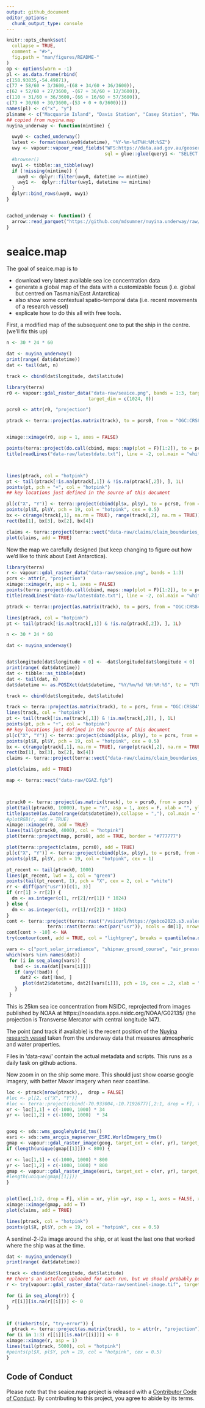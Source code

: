 ```yaml
---
output: github_document
editor_options: 
  chunk_output_type: console
---
```



<!-- README.md is generated from README.Rmd. Please edit that file -->

```r
knitr::opts_chunk$set(
  collapse = TRUE,
  comment = "#>",
  fig.path = "man/figures/README-"
)
op <- options(warn = -1)
pl <- as.data.frame(rbind(
c(158.93835,-54.49871), 
c(77 + 58/60 + 3/3600,-(68 + 34/60 + 36/3600)),
c(62 + 52/60 + 27/3600, -(67 + 36/60 + 12/3600)),
c(110 + 31/60 + 36/3600,-(66 + 16/60 + 57/3600)),
c(73 + 30/60 + 30/3600,-(53 + 0 + 0/3600))))
names(pl) <- c("x", "y")
pl$name <- c("Macquarie Island", "Davis Station", "Casey Station", "Mawson Station", "Heard Island")
## copied from nuyina.map
nuyina_underway <- function(mintime) {

  uwy0 <- cached_underway()
  latest <- format(max(uwy0$datetime), "%Y-%m-%dT%H:%M:%SZ")
  uwy <- vapour::vapour_read_fields("WFS:https://data.aad.gov.au/geoserver/ows?service=wfs&version=2.0.0&request=GetCapabilities",
                                    sql = glue::glue(query1 <- "SELECT * FROM \"underway:nuyina_underway\" WHERE datetime > '{latest}'"))
  #browser()
  uwy1 <- tibble::as_tibble(uwy)
  if (!missing(mintime)) {
    uwy0 <- dplyr::filter(uwy0, datetime >= mintime)
    uwy1 <-  dplyr::filter(uwy1, datetime >= mintime)
  }
  dplyr::bind_rows(uwy0, uwy1)
}


cached_underway <- function() {
  arrow::read_parquet("https://github.com/mdsumner/nuyina.underway/raw/main/data-raw/nuyina_underway.parquet")
}
```
# seaice.map

<!-- badges: start -->
<!-- [![R-CMD-check](https://github.com/mdsumner/seaice.map/actions/workflows/R-CMD-check.yaml/badge.svg)](https://github.com/mdsumner/seaice.map/actions/workflows/R-CMD-check.yaml)-->
<!-- badges: end -->

The goal of seaice.map is to 

- download very latest available sea ice concentration data
- generate a global map of the data with a customizable focus (i.e. global but centred on Tasmania/East Antarctica)
- also show some contextual spatio-temporal data (i.e. recent movements of a research vessel)
- explicate how to do this all with free tools. 

First, a modified map of the subsequent one to put the ship in the centre.  (we'll fix this up)

```r
n <- 30 * 24 * 60

dat <- nuyina_underway()
print(range( dat$datetime))
dat <- tail(dat, n)

track <- cbind(dat$longitude, dat$latitude)

library(terra)
r0 <- vapour::gdal_raster_data("data-raw/seaice.png", bands = 1:3, target_crs = sprintf("+proj=tmerc +lon_0=%f", track[nrow(track), 1]), 
                              target_dim = c(1024, 0))

pcrs0 <- attr(r0, "projection")

ptrack <- terra::project(as.matrix(track), to = pcrs0, from = "OGC:CRS84")


ximage::ximage(r0, asp = 1, axes = FALSE)

points(terra::project(do.call(cbind, maps::map(plot = F)[1:2]), to = pcrs0, from = "OGC:CRS84"), pch = ".", col = "#777777")
title(readLines("data-raw/latestdate.txt"), line = -2, col.main = "white")



lines(ptrack, col = "hotpink")
pt <- tail(ptrack[!is.na(ptrack[,1]) & !is.na(ptrack[,2]), ], 1L)
points(pt, pch = "+", col = "hotpink")
## key locations just defined in the source of this document

pl[c("X", "Y")] <- terra::project(cbind(pl$x, pl$y), to = pcrs0, from = "OGC:CRS84")
points(pl$X, pl$Y, pch = 19, col = "hotpink", cex = 0.5)
bx <- c(range(track[,1], na.rm = TRUE), range(track[,2], na.rm = TRUE))
rect(bx[1], bx[3], bx[2], bx[4])

claims <- terra::project(terra::vect("data-raw/claims/claim_boundaries_ps.shp"), pcrs0)
plot(claims, add = TRUE)

```


Now the map we carefully designed (but keep changing to figure out how we'd like to think about East Antarctica). 

```r
library(terra)
r <- vapour::gdal_raster_data("data-raw/seaice.png", bands = 1:3)
pcrs <- attr(r, "projection")
ximage::ximage(r, asp = 1, axes = FALSE)
points(terra::project(do.call(cbind, maps::map(plot = F)[1:2]), to = pcrs, from = "OGC:CRS84"), pch = ".", col = "#777777")
title(readLines("data-raw/latestdate.txt"), line = -2, col.main = "white")

ptrack <- terra::project(as.matrix(track), to = pcrs, from = "OGC:CRS84")

lines(ptrack, col = "hotpink")
pt <- tail(ptrack[!is.na(track[,1]) & !is.na(ptrack[,2]), ], 1L)

n <- 30 * 24 * 60

dat <- nuyina_underway()


dat$longitude[dat$longitude < 0] <- -dat$longitude[dat$longitude < 0] 
print(range( dat$datetime))
dat <- tibble::as_tibble(dat)
dat <- tail(dat, n)
dat$datetime <- as.POSIXct(dat$datetime, "%Y/%m/%d %H:%M:%S", tz = "UTC")

track <- cbind(dat$longitude, dat$latitude)

track <- terra::project(as.matrix(track), to = pcrs, from = "OGC:CRS84")
lines(track, col = "hotpink")
pt <- tail(track[!is.na(track[,1]) & !is.na(track[,2]), ], 1L)
points(pt, pch = "+", col = "hotpink")
## key locations just defined in the source of this document
pl[c("X", "Y")] <- terra::project(cbind(pl$x, pl$y), to = pcrs, from = "OGC:CRS84")
points(pl$X, pl$Y, pch = 19, col = "hotpink", cex = 0.5)
bx <- c(range(ptrack[,1], na.rm = TRUE), range(ptrack[,2], na.rm = TRUE))
rect(bx[1], bx[3], bx[2], bx[4])
claims <- terra::project(terra::vect("data-raw/claims/claim_boundaries_ps.shp"), pcrs)

plot(claims, add = TRUE)

map <- terra::vect("data-raw/CGAZ.fgb")



ptrack0 <- terra::project(as.matrix(track), to = pcrs0, from = pcrs)
plot(tail(ptrack0, 10000), type = "n", asp = 1, axes = F, xlab = "", ylab = "")
title(paste0(as.Date(range(dat$datetime)),collapse = ","), col.main = "white")
#plotRGB(r, add = TRUE)
ximage::ximage(r0, add = TRUE)
lines(tail(ptrack0, 4000), col = "hotpink")
plot(terra::project(map, pcrs0), add = TRUE, border = "#777777")

plot(terra::project(claims, pcrs0), add = TRUE)
pl[c("X", "Y")] <- terra::project(cbind(pl$x, pl$y), to = pcrs0, from = "OGC:CRS84")
points(pl$X, pl$Y, pch = 19, col = "hotpink", cex = 1)

pt_recent <- tail(ptrack0, 1000)
lines(pt_recent, lwd = 3, col = "green")
points(tail(pt_recent, 1), pch = "X", cex = 2, col = "white")
rr <- diff(par("usr"))[c(1, 3)]
if (rr[1] > rr[2]) {
  dm <- as.integer(c(1, rr[2]/rr[1]) * 1024)
} else {
  dm <- as.integer(c(1, rr[1]/rr[2]) * 1024)
}
cont <- terra::project(terra::rast("/vsicurl/https://gebco2023.s3.valeria.science/gebco_2023_land_cog.tif"), 
               terra::rast(terra::ext(par("usr")), ncols = dm[1], nrows = dm[2], crs = pcrs0))
cont[cont > -10] <- NA
try(contour(cont, add = TRUE, col = "lightgrey", breaks = quantile(na.omit(values(cont)[,1]), seq(0.1, 1, by = 10))), silent = TRUE)


```


```r

vars <- c("port_solar_irradiance", "shipnav_ground_course", "air_pressure_trend3h", "fore_2_wind_from_direction_true", "port_air_temperature", "longitude", "latitude")
which(vars %in% names(dat))
 for (i in seq_along(vars)) {
   bad <- is.na(dat[[vars[i]]])
   if (any(!bad)) {
     dat2 <- dat[!bad, ]
      plot(dat2$datetime, dat2[[vars[i]]], pch = 19, cex = .2, xlab = "", main = vars[i])
   }
 }

```


This is 25km sea ice concentration from NSIDC, reprojected from images published by NOAA at https://noaadata.apps.nsidc.org/NOAA/G02135/ (the projection is Transverse Mercator with central longitude 147). 

The point (and track if available) is the recent position of the [Nuyina research vessel](https://www.antarctica.gov.au/nuyina/) taken from the underway data that measures atmospheric and water properties. 

Files in 'data-raw/' contain the actual metadata and scripts. This runs as a daily task on github actions. 


Now zoom in on the ship some more.  This should just show coarse google imagery, with better Maxar imagery when near coastline.  

```r
loc <- ptrack[nrow(ptrack),,  drop = FALSE]
#loc <- pl[2, c("X", "Y")]
#loc <- terra::project(cbind(-70.933004,-10.7192677)[,2:1, drop = F], to = pcrs, from = "OGC:CRS84")
xr <- loc[1,1] + c(-1000, 1000) * 34
yr <- loc[1,2] + c(-1000, 1000)  * 34


goog <- sds::wms_googlehybrid_tms()
esri <- sds::wms_arcgis_mapserver_ESRI.WorldImagery_tms()
gmap <- vapour::gdal_raster_image(goog, target_ext = c(xr, yr), target_crs = pcrs, target_dim = c(1024, 0))
if (length(unique(gmap[[1]])) < 800) {

xr <- loc[1,1] + c(-1000, 1000) * 800
yr <- loc[1,2] + c(-1000, 1000) * 800
gmap <- vapour::gdal_raster_image(esri, target_ext = c(xr, yr), target_crs = pcrs, target_dim = c(1024, 0))
#length(unique(gmap[[1]]))
}


plot(loc[,1:2, drop = F], xlim = xr, ylim =yr, asp = 1, axes = FALSE, xlab = "", ylab = "")
ximage::ximage(gmap, add = T)
plot(claims, add = TRUE)

lines(ptrack, col = "hotpink")
points(pl$X, pl$Y, pch = 19, col = "hotpink", cex = 0.5)


```


A sentinel-2-l2a image around the ship, or at least the last one that worked where the ship was at the time. 

```r
dat <- nuyina_underway()
print(range( dat$datetime))

track <- cbind(dat$longitude, dat$latitude)
## there's an artefact uploaded for each run, but we should probably put these elswhere ...WIP
r <- try(vapour::gdal_raster_data("data-raw/sentinel-image.tif", target_dim = c(1024, 0), bands = 1:3))

for (i in seq_along(r)) {
  r[[i]][is.na(r[[i]])] <- 0
}


if (!inherits(r, "try-error")) {
  ptrack <- terra::project(as.matrix(track), to = attr(r, "projection"), from = "OGC:CRS84")
for (i in 1:3) r[[i]][is.na(r[[i]])] <- 0
ximage::ximage(r, asp = 1)
lines(tail(ptrack, 5000), col = "hotpink")
#points(pl$X, pl$Y, pch = 19, col = "hotpink", cex = 0.5)
}
```



## Code of Conduct
  
Please note that the seaice.map project is released with a [Contributor Code of Conduct](https://contributor-covenant.org/version/2/1/CODE_OF_CONDUCT.html). By contributing to this project, you agree to abide by its terms.
